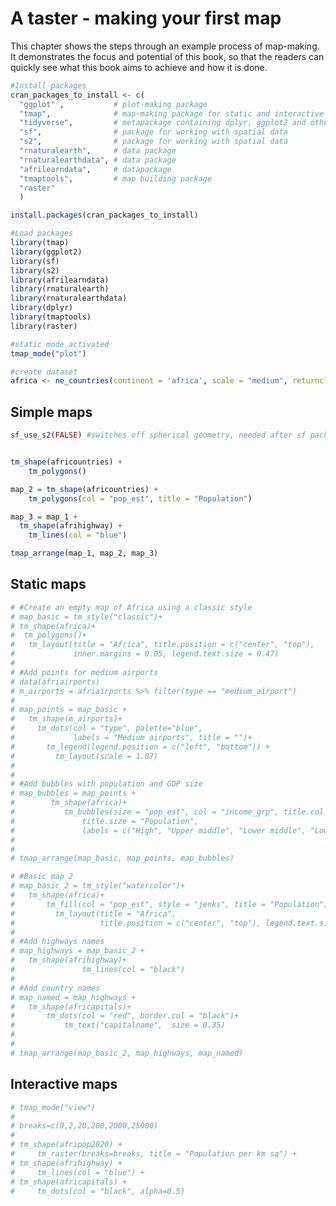 # A taster - making your first map  {#taster} 

This chapter shows the steps through an example process of map-making. It demonstrates the focus and potential of this book, so that the readers can quickly see what this book aims to achieve and how it is done. 


```r
#Install packages
cran_packages_to_install <- c(
  "ggplot" ,           # plot-making package
  "tmap",              # map-making package for static and interactive maps
  "tidyverse",         # metapackage containing dplyr, ggplot2 and other packages
  "sf",                # package for working with spatial data
  "s2",                # package for working with spatial data
  "rnaturalearth",     # data package
  "rnaturalearthdata", # data package
  "afrilearndata",     # datapackage
  "tmaptools",         # map building package
  "raster"
  )

install.packages(cran_packages_to_install)
```

```r
#Load packages
library(tmap)
library(ggplot2)
library(sf)
library(s2)
library(afrilearndata)
library(rnaturalearth)
library(rnaturalearthdata)
library(dplyr)
library(tmaptools)
library(raster) 
```

```r
#static mode activated
tmap_mode("plot")

#create dataset
africa <- ne_countries(continent = 'africa', scale = "medium", returnclass = "sf")
```

## Simple maps
```r

sf_use_s2(FALSE) #switches off spherical geometry, needed after sf package update


tm_shape(africountries) +
    tm_polygons()

map_2 = tm_shape(africountries) +
    tm_polygons(col = "pop_est", title = "Population")

map_3 = map_1 +
  tm_shape(afrihighway) +
    tm_lines(col = "blue")

tmap_arrange(map_1, map_2, map_3)

```

## Static maps
```r

# #Create an empty map of Africa using a classic style
# map_basic = tm_style("classic")+
# tm_shape(africa)+
#  tm_polygons()+
#   tm_layout(title = "Africa", title.position = c("center", "top"), 
#             inner.margins = 0.05, legend.text.size = 0.47)
# 
# #Add points for medium airports
# data(afriairports)
# m_airports = afriairports %>% filter(type == "medium_airport")
# 
# map_points = map_basic +
#   tm_shape(m_airports)+
#     tm_dots(col = "type", palette="blue", 
#             labels = "Medium airports", title = "")+
#       tm_legend(legend.position = c("left", "bottom")) +
#         tm_layout(scale = 1.07)
# 
# 
# #Add bubbles with population and GDP size
# map_bubbles = map_points +
#        tm_shape(africa)+
#           tm_bubbles(size = "pop_est", col = "income_grp", title.col = "Income level",
#               title.size = "Population", 
#               labels = c("High", "Upper middle", "Lower middle", "Lower"))
# 
# 
# tmap_arrange(map_basic, map_points, map_bubbles)

```

```r

# #Basic map 2
# map_basic_2 = tm_style("watercolor")+
#   tm_shape(africa)+
#       tm_fill(col = "pop_est", style = "jenks", title = "Population")+
#         tm_layout(title = "Africa", 
#                   title.position = c("center", "top"), legend.text.size = 0.50)
#   
# #Add highways names
# map_highways = map_basic_2 +
#   tm_shape(afrihighway)+
#               tm_lines(col = "black")
# 
# #Add country names
# map_named = map_highways +
#   tm_shape(africapitals)+
#       tm_dots(col = "red", border.col = "black")+ 
#           tm_text("capitalname",  size = 0.35)
# 
# 
# tmap_arrange(map_basic_2, map_highways, map_named)

```

## Interactive maps
```r
# tmap_mode("view") 
# 
# breaks=c(0,2,20,200,2000,25000)
# 
# tm_shape(afripop2020) +
#     tm_raster(breaks=breaks, title = "Population per km sq") +
# tm_shape(afrihighway) +
#     tm_lines(col = "blue") + 
# tm_shape(africapitals) +
#     tm_dots(col = "black", alpha=0.5)
```